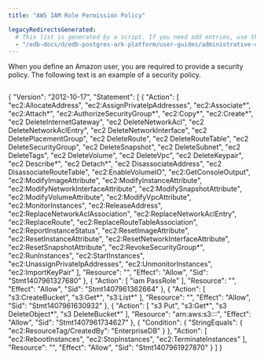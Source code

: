 ```yaml
---
title: "AWS IAM Role Permission Policy"

legacyRedirectsGenerated:
  # This list is generated by a script. If you need add entries, use the `legacyRedirects` key.
  - "/edb-docs/d/edb-postgres-ark-platform/user-guides/administrative-users-guide/3.5/ark_aws_iam_role_permission_policy.html"
---
```


<div id="ark_aws_iam_role_permission_policy" class="registered_link"></div>

When you define an Amazon user, you are required to provide a security policy. The following text is an example of a security policy.

```json

```

{ "Version": "2012-10-17", "Statement": \[ { "Action": \[ "ec2:AllocateAddress", "ec2:AssignPrivateIpAddresses", "ec2:Associate*", "ec2:Attach*", "ec2:AuthorizeSecurityGroup*", "ec2:Copy*", "ec2:Create*", "ec2 DeleteInternetGateway", "ec2 DeleteNetworkAcl", "ec2 DeleteNetworkAclEntry", "ec2 DeleteNetworkInterface", "ec2 DeletePlacementGroup", "ec2 DeleteRoute", "ec2 DeleteRouteTable", "ec2 DeleteSecurityGroup", "ec2 DeleteSnapshot", "ec2 DeleteSubnet", "ec2 DeleteTags", "ec2 DeleteVolume", "ec2 DeleteVpc", "ec2 DeleteKeypair", "ec2 Describe*", "ec2 Detach*", "ec2 DisassociateAddress", "ec2 DisassociateRouteTable", "ec2:EnableVolumeIO", "ec2:GetConsoleOutput", "ec2:ModifyImageAttribute", "ec2:ModifyInstanceAttribute", "ec2:ModifyNetworkInterfaceAttribute", "ec2:ModifySnapshotAttribute", "ec2:ModifyVolumeAttribute", "ec2:ModifyVpcAttribute", "ec2:MonitorInstances", "ec2:ReleaseAddress", "ec2:ReplaceNetworkAclAssociation", "ec2:ReplaceNetworkAclEntry", "ec2:ReplaceRoute", "ec2:ReplaceRouteTableAssociation", "ec2:ReportInstanceStatus", "ec2:ResetImageAttribute", "ec2:ResetInstanceAttribute", "ec2:ResetNetworkInterfaceAttribute", "ec2:ResetSnapshotAttribute", "ec2:RevokeSecurityGroup*", "ec2:RunInstances", "ec2:StartInstances", "ec2:UnassignPrivateIpAddresses", "ec2:UnmonitorInstances", "ec2:ImportKeyPair" ], "Resource": "", "Effect": "Allow", "Sid": "Stmt1407961327680" }, { "Action": \[ "iam PassRole" ], "Resource": "", "Effect": "Allow", "Sid": "Stmt1407961362664" }, { "Action": \[ "s3:CreateBucket", "s3:Get*", "s3:List*" ], "Resource": "", "Effect": "Allow", "Sid": "Stmt1407961630932" }, { "Action": \[ "s3 Put", "s3:Get*", "s3 DeleteObject*", "s3 DeleteBucket\*" ], "Resource": "arn:aws:s3:::", "Effect": "Allow", "Sid": "Stmt1407961734627" }, { "Condition": { "StringEquals": { "ec2:ResourceTag/CreatedBy": "EnterpriseDB" } }, "Action": \[ "ec2:RebootInstances", "ec2:StopInstances", "ec2:TerminateInstances" ], "Resource": "", "Effect": "Allow", "Sid": "Stmt1407961927870" } ] }
